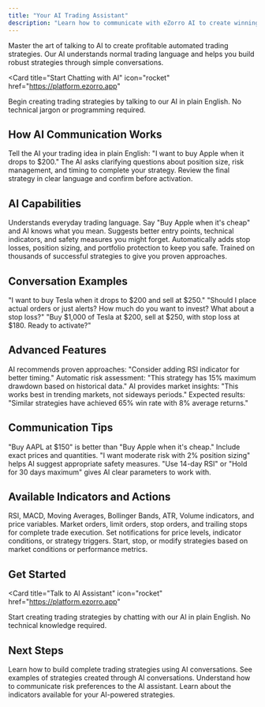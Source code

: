 ```yaml
---
title: "Your AI Trading Assistant"
description: "Learn how to communicate with eZorro AI to create winning trading strategies using natural language. No technical knowledge required."
---
```


Master the art of talking to AI to create profitable automated trading strategies. Our AI understands normal trading language and helps you build robust strategies through simple conversations.

<Card
  title="Start Chatting with AI"
  icon="rocket"
  href="https://platform.ezorro.app"
>
  Begin creating trading strategies by talking to our AI in plain English. No technical jargon or programming required.
</Card>

## How AI Communication Works

<Steps>
  <Step title="Describe Your Idea">
    Tell the AI your trading idea in plain English: "I want to buy Apple when it drops to $200."
  </Step>
  <Step title="AI Asks Questions">
    The AI asks clarifying questions about position size, risk management, and timing to complete your strategy.
  </Step>
  <Step title="Confirm Your Strategy">
    Review the final strategy in clear language and confirm before activation.
  </Step>
</Steps>

## AI Capabilities

<CardGroup cols={2}>
  <Card title="Natural Language" icon="comments">
    Understands everyday trading language. Say "Buy Apple when it's cheap" and AI knows what you mean.
  </Card>
  
  <Card title="Strategy Improvement" icon="brain">
    Suggests better entry points, technical indicators, and safety measures you might forget.
  </Card>
  
  <Card title="Risk Management" icon="shield">
    Automatically adds stop losses, position sizing, and portfolio protection to keep you safe.
  </Card>
  
  <Card title="Market Knowledge" icon="chart-line">
    Trained on thousands of successful strategies to give you proven approaches.
  </Card>
</CardGroup>

## Conversation Examples

<Steps>
  <Step title="Simple Request">
    "I want to buy Tesla when it drops to $200 and sell at $250."
  </Step>
  <Step title="AI Clarifies">
    "Should I place actual orders or just alerts? How much do you want to invest? What about a stop loss?"
  </Step>
  <Step title="Final Strategy">
    "Buy $1,000 of Tesla at $200, sell at $250, with stop loss at $180. Ready to activate?"
  </Step>
</Steps>

## Advanced Features

<CardGroup cols={2}>
  <Card title="Strategy Suggestions" icon="lightbulb">
    AI recommends proven approaches: "Consider adding RSI indicator for better timing."
  </Card>
  
  <Card title="Risk Analysis" icon="shield">
    Automatic risk assessment: "This strategy has 15% maximum drawdown based on historical data."
  </Card>
  
  <Card title="Market Context" icon="chart-line">
    AI provides market insights: "This works best in trending markets, not sideways periods."
  </Card>
  
  <Card title="Performance Estimates" icon="target">
    Expected results: "Similar strategies have achieved 65% win rate with 8% average returns."
  </Card>
</CardGroup>

## Communication Tips

<Steps>
  <Step title="Be Specific">
    "Buy AAPL at $150" is better than "Buy Apple when it's cheap." Include exact prices and quantities.
  </Step>
  <Step title="Mention Risk Tolerance">
    "I want moderate risk with 2% position sizing" helps AI suggest appropriate safety measures.
  </Step>
  <Step title="Include Timeframes">
    "Use 14-day RSI" or "Hold for 30 days maximum" gives AI clear parameters to work with.
  </Step>
</Steps>

## Available Indicators and Actions

<CardGroup cols={2}>
  <Card title="Technical Indicators" icon="chart-line">
    RSI, MACD, Moving Averages, Bollinger Bands, ATR, Volume indicators, and price variables.
  </Card>
  
  <Card title="Order Types" icon="shopping-cart">
    Market orders, limit orders, stop orders, and trailing stops for complete trade execution.
  </Card>
  
  <Card title="Alert System" icon="bell">
    Set notifications for price levels, indicator conditions, or strategy triggers.
  </Card>
  
  <Card title="Strategy Control" icon="settings">
    Start, stop, or modify strategies based on market conditions or performance metrics.
  </Card>
</CardGroup>

## Get Started

<Card
  title="Talk to AI Assistant"
  icon="rocket"
  href="https://platform.ezorro.app"
>
  Start creating trading strategies by chatting with our AI in plain English. No technical knowledge required.
</Card>

## Next Steps

<CardGroup cols={2}>
  <Card
    title="Strategy Construction"
    icon="hammer"
    href="/technical/strategy-construction"
  >
    Learn how to build complete trading strategies using AI conversations.
  </Card>
  <Card
    title="Beginner Strategies"
    icon="graduation-cap"
    href="/trading-strategies/beginner-strategies"
  >
    See examples of strategies created through AI conversations.
  </Card>
  <Card
    title="Risk Management"
    icon="shield"
    href="/trading-strategies/risk-management"
  >
    Understand how to communicate risk preferences to the AI assistant.
  </Card>
  <Card
    title="Technical Indicators"
    icon="chart-line"
    href="/technical/indicators"
  >
    Learn about the indicators available for your AI-powered strategies.
  </Card>
</CardGroup>